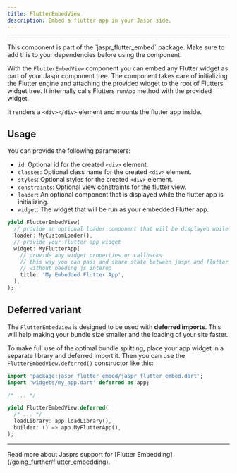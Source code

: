 ```yaml
---
title: FlutterEmbedView
description: Embed a flutter app in your Jaspr side.
---
```


---

<Info>
This component is part of the `jaspr_flutter_embed` package. Make sure to add this to your dependencies
before using the component.
</Info>

With the `FlutterEmbedView` component you can embed any Flutter widget as part of your
Jaspr component tree. The component takes care of initializing the Flutter engine and attaching the provided widget
to the root of Flutters widget tree. It internally calls Flutters `runApp` method with the provided widget.

It renders a `<div></div>` element and mounts the flutter app inside.

## Usage

You can provide the following parameters:

- `id`: Optional id for the created `<div>` element.
- `classes`: Optional class name for the created `<div>` element.
- `styles`: Optional styles for the created `<div>` element.
- `constraints`: Optional view constraints for the flutter view.
- `loader`: An optional component that is displayed while the flutter app is initializing.
- `widget`: The widget that will be run as your embedded Flutter app.

```dart
yield FlutterEmbedView(
  // provide an optional loader component that will be displayed while the flutter app loads
  loader: MyCustomLoader(),
  // provide your flutter app widget
  widget: MyFlutterApp(
    // provide any widget properties or callbacks
    // this way you can pass and share state between jaspr and flutter
    // without needing js interop
    title: 'My Embedded Flutter App',
  ),
);
```

## Deferred variant

The `FlutterEmbedView` is designed to be used with **deferred imports**. This will help making your bundle size smaller
and the loading of your site faster.

To make full use of the optimal bundle splitting, place your app widget in a separate library and deferred import it.
Then you can use the `FlutterEmbedView.deferred()` constructor like this:

```dart
import 'package:jaspr_flutter_embed/jaspr_flutter_embed.dart';
import 'widgets/my_app.dart' deferred as app;

/* ... */

yield FlutterEmbedView.deferred(
  /* ... */
  loadLibrary: app.loadLibrary(),
  builder: () => app.MyFlutterApp(),
);
```

---

<Info>
Read more about Jasprs support for [Flutter Embedding](/going_further/flutter_embedding).
</Info>
